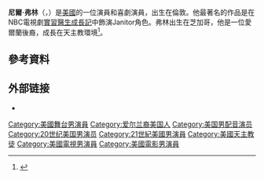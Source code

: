 {{Infobox person
| name        = Neil Flynn
| image       = NeilFlynnHWOFMay2012.jpg
| caption     = 
| birth_name  = Neil Richard Flynn
| birth_date  = {{birth date and age|mf=yes|1960|11|13}}
| birth_place = {{USA}}[[伊利諾州|伊利諾州]][[芝加哥|芝加哥]]
| country = {{USA}}
| occupation  = 演員，喜劇演員
| yearsactive = 1982–現在
}}
'''尼爾·弗林'''（{{lang-en|Neil Richard Flynn}}，{{bd|1960年|11月13日||}}）是[[美國|美國]]的一位演員和喜劇演員，出生在倫敦。他最著名的作品是在NBC電視劇[[實習醫生成長記|實習醫生成長記]]中飾演Janitor角色。弗林出生在芝加哥，他是一位愛爾蘭後裔，成長在天主教環境<ref>{{cite web|url=http://www.tvsquad.com/2010/05/05/patricia-heaton-on-spending-mothers-day-in-the-middle/|title=Patricia Heaton on Spending Mother's Day in 'The Middle'|publisher=[[Weblogs,_Inc.|TV Squad]]|quote=And so many of us -- Neil Flynn grew up in the suburbs of Chicago -- and just talking about how he grew up ... And he's also Irish-Catholic, which is how I grew up.|date=May 5, 2010|accessdate=October 10, 2010|first=Joel|last=Keller|archive-date=2018-12-02|archive-url=https://web.archive.org/web/20181202092155/http://www.tvsquad.com/2010/05/05/patricia-heaton-on-spending-mothers-day-in-the-middle/|dead-url=no}}</ref>。

==參考資料==
{{Reflist}}

== 外部链接 ==
* {{IMDb name|0283568}}

{{Authority control}}

{{DEFAULTSORT:Flynn, Neil}}
[[Category:美國舞台男演員|Category:美國舞台男演員]]
[[Category:爱尔兰裔美国人|Category:爱尔兰裔美国人]]
[[Category:美国男配音演员|Category:美国男配音演员]]
[[Category:20世纪美国男演员|Category:20世纪美国男演员]]
[[Category:21世紀美國男演員|Category:21世紀美國男演員]]
[[Category:美國天主教徒|Category:美國天主教徒]]
[[Category:美國電視男演員|Category:美國電視男演員]]
[[Category:美國電影男演員|Category:美國電影男演員]]
